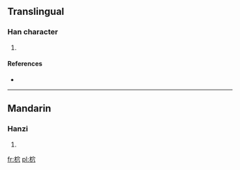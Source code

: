 ==Translingual==

===Han character===
{{Han char|rn=75|rad=木|as=05|sn=9|four=4398<sub>2</sub>|canj=木十金 (DJC)}}

# {{defn|Han|sort=木05}}

====References====
* {{Han ref|kx=0521.121|dkj=14671|hdz=21189.020|uh=67FC|ud=26620|bh=CF57|bd=53079}}

----

==Mandarin==

===Hanzi===
{{cmn-hanzi|pin=[[chēng]] ([[cheng1]]), [[yǎo]] ([[yao3]])|wg=ch'eng<sup>1</sup>, yao<sup>3</sup>}}

# {{defn|lang=cmn|sort=木05}}

[[fr:柼]]
[[pl:柼]]